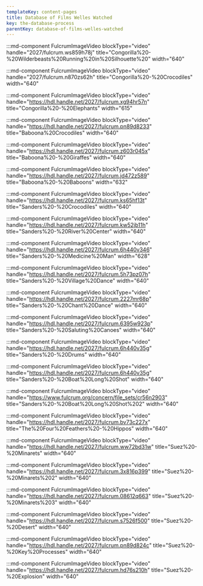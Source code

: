 ```yaml
---
templateKey: content-pages
title: Database of Films Welles Watched
key: the-database-process
parentKey: database-of-films-welles-watched
---
```

:::md-component FulcrumImageVideo blockType="video" handle="2027/fulcrum.ws859h78j" title="Congorilla%20-%20Wilderbeasts%20Running%20in%20Silhouette%20" width="640"

:::md-component FulcrumImageVideo blockType="video" handle="2027/fulcrum.n870zs62h" title="Congorilla%20-%20Crocodiles" width="640"

:::md-component FulcrumImageVideo blockType="video" handle="https://hdl.handle.net/2027/fulcrum.xg94hr57n" title="Congorilla%20-%20Elephants" width="615"

:::md-component FulcrumImageVideo blockType="video" handle="https://hdl.handle.net/2027/fulcrum.pn89d8233" title="Baboona%20Crocodiles" width="640"

:::md-component FulcrumImageVideo blockType="video" handle="https://hdl.handle.net/2027/fulcrum.z603r045x" title="Baboona%20-%20Giraffes" width="640"

:::md-component FulcrumImageVideo blockType="video" handle="https://hdl.handle.net/2027/fulcrum.jd472z589" title="Baboona%20-%20Baboons" width="632"

:::md-component FulcrumImageVideo blockType="video" handle="https://hdl.handle.net/2027/fulcrum.ks65hf13t" title="Sanders%20-%20Crocodiles" width="640"

:::md-component FulcrumImageVideo blockType="video" handle="https://hdl.handle.net/2027/fulcrum.kw52jb11h" title="Sanders%20-%20River%20Center" width="640"

:::md-component FulcrumImageVideo blockType="video" handle="https://hdl.handle.net/2027/fulcrum.6h440v346" title="Sanders%20-%20Medicine%20Man" width="628"

:::md-component FulcrumImageVideo blockType="video" handle="https://hdl.handle.net/2027/fulcrum.5h73pz07h" title="Sanders%20-%20Village%20Dance" width="640"

:::md-component FulcrumImageVideo blockType="video" handle="https://hdl.handle.net/2027/fulcrum.2227mr68p" title="Sanders%20-%20Chant%20Dance" width="640"

:::md-component FulcrumImageVideo blockType="video" handle="https://hdl.handle.net/2027/fulcrum.6395w923p" title="Sanders%20-%20Saluting%20Canoes" width="640"

:::md-component FulcrumImageVideo blockType="video" handle="https://hdl.handle.net/2027/fulcrum.6h440v35g" title="Sanders%20-%20Drums" width="640"

:::md-component FulcrumImageVideo blockType="video" handle="https://hdl.handle.net/2027/fulcrum.6h440v35g" title="Sanders%20-%20Boat%20Long%20Shot" width="640"

:::md-component FulcrumImageVideo blockType="video" handle="https://www.fulcrum.org/concern/file_sets/cr56n2903" title="Sanders%20-%20Boat%20Long%20Shot%202" width="640"

:::md-component FulcrumImageVideo blockType="video" handle="https://hdl.handle.net/2027/fulcrum.bv73c227x" title="The%20Four%20Feathers%20-%20Hippos" width="640"

:::md-component FulcrumImageVideo blockType="video" handle="https://hdl.handle.net/2027/fulcrum.ww72bd31w" title="Suez%20-%20Minarets" width="640"

:::md-component FulcrumImageVideo blockType="video" handle="https://hdl.handle.net/2027/fulcrum.3x816p399" title="Suez%20-%20Minarets%202" width="640"

:::md-component FulcrumImageVideo blockType="video" handle="https://hdl.handle.net/2027/fulcrum.08612q663" title="Suez%20-%20Minarets%203" width="640"

:::md-component FulcrumImageVideo blockType="video" handle="https://hdl.handle.net/2027/fulcrum.s7526f500" title="Suez%20-%20Desert" width="640"

:::md-component FulcrumImageVideo blockType="video" handle="https://hdl.handle.net/2027/fulcrum.pn89d824c" title="Suez%20-%20Key%20Processes" width="640"

:::md-component FulcrumImageVideo blockType="video" handle="https://hdl.handle.net/2027/fulcrum.hd76s210h" title="Suez%20-%20Explosion" width="640"
